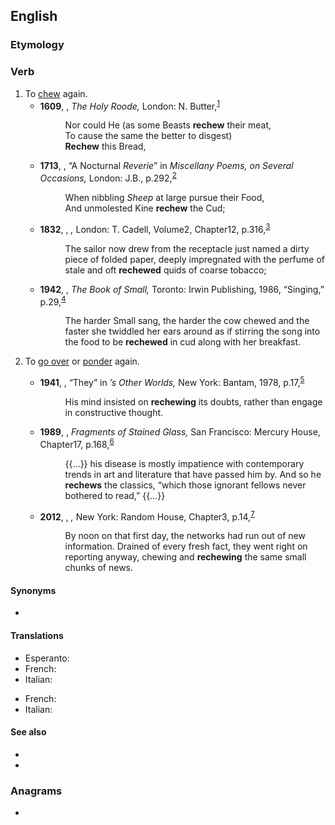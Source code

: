 ==English==

===Etymology===
{{prefix|en|re|chew}}

===Verb===
{{en-verb}}

# To [[chew]] again.
#* '''1609''', {{w|John Davies of Hereford|John Davies}}, ''The Holy Roode,'' London: N. Butter,<sup>[http://name.umdl.umich.edu/A19902.0001.001]</sup>
#*: Nor could He (as some Beasts '''rechew''' their meat,
#*: To cause the same the better to disgest)
#*: '''Rechew''' this Bread,
#* '''1713''', {{w|Anne Finch, Countess of Winchilsea}}, “A Nocturnal ''Reverie''” in ''Miscellany Poems, on Several Occasions,'' London: J.B., p.{{nbsp}}292,<sup>[http://name.umdl.umich.edu/004860039.0001.000]</sup>
#*: When nibbling ''Sheep'' at large pursue their Food,
#*: And unmolested Kine '''rechew''' the Cud;
#* '''1832''', {{w|John Richardson (author)|John Richardson}}, ''{{w|Wacousta}},'' London: T. Cadell, Volume{{nbsp}}2, Chapter{{nbsp}}12, p.{{nbsp}}316,<sup>[https://archive.org/details/prophecy00richuoft/page/-300]</sup>
#*: The sailor now drew from the receptacle just named a dirty piece of folded paper, deeply impregnated with the perfume of stale and oft '''rechewed''' quids of coarse tobacco;
#* '''1942''', {{w|Emily Carr}}, ''The Book of Small,'' Toronto: Irwin Publishing, 1986, “Singing,” p.{{nbsp}}29,<sup>[https://archive.org/details/bookofsmall00carr]</sup>
#*: The harder Small sang, the harder the cow chewed and the faster she twiddled her ears around as if stirring the song into the food to be '''rechewed''' in cud along with her breakfast.
# {{lb|en|figuratively}} To [[go over]] or [[ponder]] again.
#* '''1941''', {{w|Robert A. Heinlein}}, “They” in ''{{w|Rod Serling}}’s Other Worlds,'' New York: Bantam, 1978, p.{{nbsp}}17,<sup>[https://archive.org/details/rodserlingsother00copy]</sup>
#*: His mind insisted on '''rechewing''' its doubts, rather than engage in constructive thought.
#* '''1989''', {{w|Claire Nicolas White}}, ''Fragments of Stained Glass,'' San Francisco: Mercury House, Chapter{{nbsp}}17, p.{{nbsp}}168,<sup>[https://archive.org/details/fragmentsofstain00whit]</sup>
#*: {{...}} his disease is mostly impatience with contemporary trends in art and literature that have passed him by. And so he '''rechews''' the classics, “which those ignorant fellows never bothered to read,” {{...}}
#* '''2012''', {{w|Karen Thompson Walker}}, ''{{w|The Age of Miracles}},'' New York: Random House, Chapter{{nbsp}}3, p.{{nbsp}}14,<sup>[https://archive.org/details/ageofmiraclesnov00walk]</sup>
#*: By noon on that first day, the networks had run out of new information. Drained of every fresh fact, they went right on reporting anyway, chewing and '''rechewing''' the same small chunks of news.

====Synonyms====
* {{l|en|remasticate}}

====Translations====
{{trans-top|chew again}}
* Esperanto: {{t|eo|remaĉi}}
* French: {{t+|fr|remâcher}}
* Italian: {{t+|it|rimasticare}}
{{trans-bottom}}

{{trans-top|go over again}}
* French: {{t+|fr|remâcher}}
* Italian: {{t+|it|rimasticare}}
{{trans-bottom}}

====See also====
* {{l|en|cud}}
* {{l|en|ruminate}}

===Anagrams===
* {{anagrams|en|a=ceehrw|chewer|chewre}}